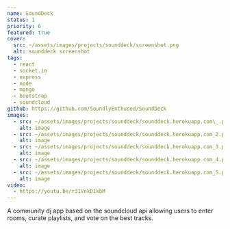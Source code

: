 ```yaml
---
name: SoundDeck
status: 1
priority: 6
featured: true
cover:
  src: ~/assets/images/projects/sounddeck/screenshot.png
  alt: sounddeck screenshot
tags:
  - react
  - socket.io
  - express
  - node
  - mongo
  - bootstrap
  - soundcloud
github: https://github.com/SoundlyEnthused/SoundDeck
images:
  - src: ~/assets/images/projects/sounddeck/sounddeck.herokuapp.com\_.png
    alt: image
  - src: ~/assets/images/projects/sounddeck/sounddeck.herokuapp.com_2.png
    alt: image
  - src: ~/assets/images/projects/sounddeck/sounddeck.herokuapp.com_3.png
    alt: image
  - src: ~/assets/images/projects/sounddeck/sounddeck.herokuapp.com_4.png
    alt: image
  - src: ~/assets/images/projects/sounddeck/sounddeck.herokuapp.com_5.png
    alt: image
video:
  - https://youtu.be/r31VnkD1kbM
---
```


A community dj app based on the soundcloud api allowing users to enter rooms, curate playlists, and vote on the best tracks.

